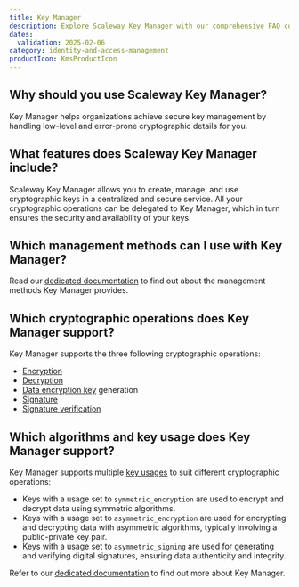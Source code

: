 ```yaml
---
title: Key Manager
description: Explore Scaleway Key Manager with our comprehensive FAQ covering security, key types, and more.
dates:
  validation: 2025-02-06
category: identity-and-access-management
productIcon: KmsProductIcon
---
```


## Why should you use Scaleway Key Manager?

Key Manager helps organizations achieve secure key management by handling low-level and error-prone cryptographic details for you.

## What features does Scaleway Key Manager include?

Scaleway Key Manager allows you to create, manage, and use cryptographic keys in a centralized and secure service. All your cryptographic operations can be delegated to Key Manager, which in turn ensures the security and availability of your keys.

## Which management methods can I use with Key Manager?

Read our [dedicated documentation](/key-manager/reference-content/understanding-key-manager/#management-methods-you-can-use-with-key-manager) to find out about the management methods Key Manager provides.

## Which cryptographic operations does Key Manager support?

Key Manager supports the three following cryptographic operations:

- [Encryption](/key-manager/concepts/#encryption)
- [Decryption](/key-manager/concepts/#decryption)
- [Data encryption key](/key-manager/concepts/#data-encryption-key-dek) generation
- [Signature](/key-manager/concepts/#signature)
- [Signature verification](/key-manager/concepts/#signature-verification)


## Which algorithms and key usage does Key Manager support?

<Macro id="encryption" />

Key Manager supports multiple [key usages](/key-manager/concepts/#key-usage) to suit different cryptographic operations:

- Keys with a usage set to `symmetric_encryption` are used to encrypt and decrypt data using symmetric algorithms.
- Keys with a usage set to `asymmetric_encryption` are used for encrypting and decrypting data with asymmetric algorithms, typically involving a public-private key pair.
- Keys with a usage set to `asymmetric_signing` are used for generating and verifying digital signatures, ensuring data authenticity and integrity.

Refer to our [dedicated documentation](/key-manager/reference-content/understanding-key-manager/) to find out more about Key Manager.

